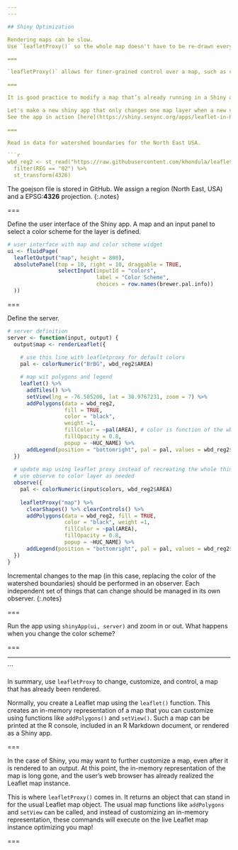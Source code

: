 ```yaml
---
---

## Shiny Optimization 

Rendering maps can be slow. 
Use `leafletProxy()` so the whole map doesn't have to be re-drawn every time the user input is updated.  

===

`leafletProxy()` allows for finer-grained control over a map, such as changing the color of a single polygon or adding a marker at the point of a click – without redrawing the entire map.

===

It is good practice to modify a map that’s already running in a Shiny app with a `leafletProxy()` function call in place of the `leaflet()` call, but otherwise use Leaflet function calls as normal.

Let's make a new shiny app that only changes one map layer when a new value is selected from an input widget.  
See the app in action [here](https://shiny.sesync.org/apps/leaflet-in-R-shinydemo2/). 

===

Read in data for watershed boundaries for the North East USA.

```r
wbd_reg2 <- st_read("https://raw.githubusercontent.com/khondula/leaflet-in-R-shinydemo2/master/data/wbd_reg2.geojson") %>%
  filter(REG == "02") %>%
  st_transform(4326)
```
The goejson file is stored in GitHub. 
We assign a region (North East, USA) and a EPSG:**4326** projection.
{:.notes}

===

Define the user interface of the Shiny app. 
A map and an input panel to select a color scheme for the layer is defined. 

```r
# user interface with map and color scheme widget
ui <- fluidPage(
  leafletOutput("map", height = 800),
  absolutePanel(top = 10, right = 10, draggable = TRUE,
                selectInput(inputId = "colors",
                            label = "Color Scheme",
                            choices = row.names(brewer.pal.info))
  ))
```

===

Define the server.
```r
# server definition
server <- function(input, output) {
  output$map <- renderLeaflet({
    
    # use this line with leafletproxy for default colors
    pal <- colorNumeric("BrBG", wbd_reg2$AREA) 

    # map wit polygons and legend
    leaflet() %>%
      addTiles() %>%
      setView(lng = -76.505206, lat = 38.9767231, zoom = 7) %>%
      addPolygons(data = wbd_reg2, 
                  fill = TRUE,
                  color = "black", 
                  weight =1,
                  fillColor = ~pal(AREA), # color is function of the wbd AREA column
                  fillOpacity = 0.8,
                  popup = ~HUC_NAME) %>%
      addLegend(position = "bottomright", pal = pal, values = wbd_reg2$AREA)
  })
  
  # update map using leaflet proxy instead of recreating the whole thing
  # use observe to color layer as needed
  observe({
    pal <- colorNumeric(input$colors, wbd_reg2$AREA)
    
    leafletProxy("map") %>%
      clearShapes() %>% clearControls() %>%
      addPolygons(data = wbd_reg2, fill = TRUE,
                  color = "black", weight =1,
                  fillColor = ~pal(AREA),
                  fillOpacity = 0.8,
                  popup = ~HUC_NAME) %>%
      addLegend(position = "bottomright", pal = pal, values = wbd_reg2$AREA)
  })
}
```
Incremental changes to the map (in this case, replacing the color of the watershed boundaries) should be performed in an observer. Each independent set of things that can change should be managed in its own observer.
{:.notes}

===

Run the app using `shinyApp(ui, server)` and zoom in or out. What happens when you change the color scheme?

===

---
```


In summary, use `leafletProxy` to change, customize, and control, a map that has already been rendered. 

Normally, you create a Leaflet map using the `leaflet()` function. This creates an in-memory representation of a map that you can customize using functions like `addPolygons()` and `setView()`. Such a map can be printed at the R console, included in an R Markdown document, or rendered as a Shiny app.

===

In the case of Shiny, you may want to further customize a map, even after it is rendered to an output. At this point, the in-memory representation of the map is long gone, and the user's web browser has already realized the Leaflet map instance.

This is where `leafletProxy()` comes in. It returns an object that can stand in for the usual Leaflet map object. The usual map functions like `addPolygons` and `setView` can be called, and instead of customizing an in-memory representation, these commands will execute on the live Leaflet map instance optimizing you map! 

===
